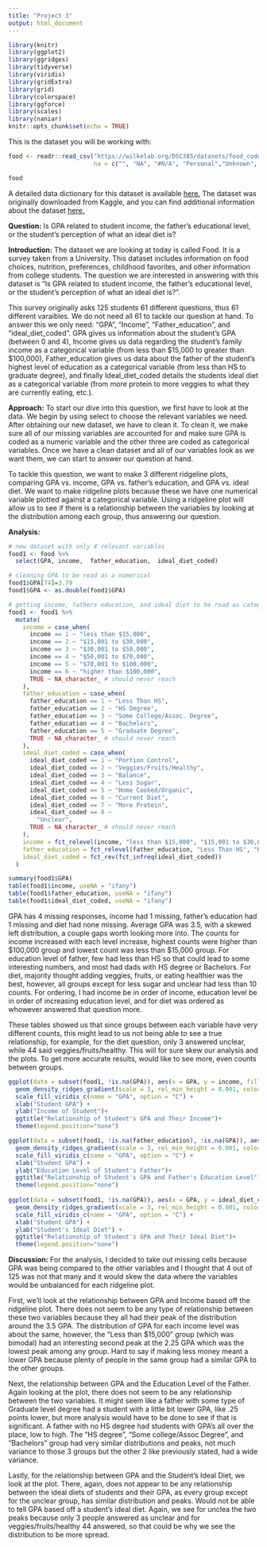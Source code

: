 ---
title: "Project 3"
output: html_document
---

```{r setup, include=FALSE}
library(knitr)
library(ggplot2)
library(ggridges)
library(tidyverse)
library(viridis)
library(gridExtra)
library(grid)
library(colorspace)
library(ggforce)
library(scales)
library(naniar)
knitr::opts_chunk$set(echo = TRUE)
```

This is the dataset you will be working with:

```{r message = FALSE, warning = FALSE}
food <- readr::read_csv("https://wilkelab.org/DSC385/datasets/food_coded.csv",
                        na = c("", "NA", "#N/A", "Personal","Unknown", "nan", "NaN"))

food
```

A detailed data dictionary for this dataset is available [here.](https://wilkelab.org/DSC385/datasets/food_codebook.pdf) The dataset was originally downloaded from Kaggle, and you can find additional information about the dataset [here.](https://www.kaggle.com/borapajo/food-choices/version/5)


**Question:** Is GPA related to student income, the father's educational level, or the student's perception of what an ideal diet is?


**Introduction:** 
The dataset we are looking at today is called Food. It is a survey taken from a University.
This dataset includes information on food choices, nutrition, preferences, childhood favorites, and other information from college students. The question we are interested in answering with this dataset is "Is GPA related to student income, the father's educational level, or the student's perception of what an ideal diet is?". 

This survey originally asks 125 students 61 different questions, thus 61 different varaibles. We do not need all 61 to tackle our question at hand. To answer this we only need: "GPA", "Income", "Father_education", and "ideal_diet_coded". GPA gives us information about the student's GPA (between 0 and 4), Income gives us data regarding the student's family income as a categorical variable (from less than $15,000 to greater than $100,000), Father_education gives us data about the father of the student's highest level of education as a categorical variable (from less than HS to graduate degree), and finally Ideal_diet_coded details the students ideal diet as a categorical variable (from more protein to more veggies to what they are currently eating, etc.). 


**Approach:**
To start our dive into this question, we first have to look at the data. We begin by using select to choose the relevant variables we need. After obtaining our new dataset, we have to clean it. To clean it, we make sure all of our missing variables are accounted for and make sure GPA is coded as a numeric variable and the other three are coded as categorical variables. Once we have a clean dataset and all of our variables look as we want them, we can start to answer our question at hand. 

To tackle this question, we want to make 3 different ridgeline plots, comparing GPA vs. income, GPA vs. father's education, and GPA vs. ideal diet. We want to make ridgeline plots because these we have one numerical variable plotted against a categorical variable. Using a ridgeline plot will allow us to see if there is a relationship between the variables by looking at the distribution among each group, thus answering our question. 

**Analysis:**

```{r }
# new dataset with only 4 relevant variables
food1 <- food %>%
  select(GPA, income,  father_education,  ideal_diet_coded)

# cleaning GPA to be read as a numerical
food1$GPA[74]=3.79
food1$GPA <- as.double(food1$GPA) 

# getting income, fathers education, and ideal diet to be read as categorical
food1 <- food1 %>%
  mutate(
    income = case_when(
      income == 1 ~ "less than $15,000",
      income == 2 ~ "$15,001 to $30,000",
      income == 3 ~ "$30,001 to $50,000",
      income == 4 ~ "$50,001 to $70,000",
      income == 5 ~ "$70,001 to $100,000",
      income == 6 ~ "higher than $100,000",
      TRUE ~ NA_character_ # should never reach
    ),
    father_education = case_when(
      father_education == 1 ~ "Less Than HS",
      father_education == 2 ~ "HS Degree",
      father_education == 3 ~ "Some College/Assoc. Degree",
      father_education == 4 ~ "Bachelors",
      father_education == 5 ~ "Graduate Degree",
      TRUE ~ NA_character_ # should never reach
    ),
    ideal_diet_coded = case_when(
      ideal_diet_coded == 1 ~ "Portion Control",
      ideal_diet_coded == 2 ~ "Veggies/Fruits/Healthy",
      ideal_diet_coded == 3 ~ "Balance",
      ideal_diet_coded == 4 ~ "Less Sugar",
      ideal_diet_coded == 5 ~ "Home Cooked/Organic",
      ideal_diet_coded == 6 ~ "Current Diet",
      ideal_diet_coded == 7 ~ "More Protein",
      ideal_diet_coded == 8 ~ 
        "Unclear",
      TRUE ~ NA_character_ # should never reach
    ),
    income = fct_relevel(income, "less than $15,000", "$15,001 to $30,000","$30,001 to $50,000", "$50,001 to $70,000","$70,001 to $100,000", "higher than $100,000"),
    father_education = fct_relevel(father_education, "Less Than HS", "HS Degree", "Some College/Assoc. Degree", "Bachelors", "Graduate Degree"),
    ideal_diet_coded = fct_rev(fct_infreq(ideal_diet_coded))
  )

summary(food1$GPA)
table(food1$income, useNA = "ifany")
table(food1$father_education, useNA = "ifany")
table(food1$ideal_diet_coded, useNA = "ifany")
```
GPA has 4 missing responses, income had 1 missing, father's education had 1 missing and diet had none missing. Average GPA was 3.5, with a skewed left distribution, a couple gaps worth looking more into. The counts for income increased with each level increase, highest counts were higher than $100,000 group and lowest count was less than $15,000 group. For education level of father, few had less than HS so that could lead to some interesting numbers, and most had dads with HS degree or Bachelors. For diet, majority thought adding veggies, fruits, or eating healthier was the best, however, all groups except for less sugar and unclear had less than 10 counts. For ordering, I had income be in order of income, education level be in order of increasing education level, and for diet was ordered as whowever answered that question more.

These tables showed us that since groups between each variable have very different counts, this might lead to us not being able to see a true relationship, for example, for the diet question, only 3 answered unclear, while 44 said veggies/fruits/healthy. This will for sure skew our analysis and the plots. To get more accurate results, would like to see more, even counts between groups.


```{r }

ggplot(data = subset(food1, !is.na(GPA)), aes(x = GPA, y = income, fill = stat(x))) +
  geom_density_ridges_gradient(scale = 3, rel_min_height = 0.001, color = "white") + 
  scale_fill_viridis_c(name = "GPA", option = "C") +
  xlab("Student GPA") +
  ylab("Income of Student")+
  ggtitle("Relationship of Student's GPA and Their Income")+
  theme(legend.position="none")

ggplot(data = subset(food1, !is.na(father_education), !is.na(GPA)), aes(x = GPA, y = father_education, fill = stat(x))) +
  geom_density_ridges_gradient(scale = 3, rel_min_height = 0.001, color = "white") + 
  scale_fill_viridis_c(name = "GPA", option = "C") +
  xlab("Student GPA") +
  ylab("Education Level of Student's Father")+
  ggtitle("Relationship of Student's GPA and Father's Education Level")+
  theme(legend.position="none")
  
ggplot(data = subset(food1, !is.na(GPA)), aes(x = GPA, y = ideal_diet_coded, fill = stat(x))) +
  geom_density_ridges_gradient(scale = 3, rel_min_height = 0.001, color = "white") + 
  scale_fill_viridis_c(name = "GPA", option = "C") +
  xlab("Student GPA") +
  ylab("Student's Ideal Diet") +
  ggtitle("Relationship of Student's GPA and Their Ideal Diet")+
  theme(legend.position="none")

```


**Discussion:** 
For the analysis, I decided to take out missing cells because GPA was being compared to the other variables and I thought that 4 out of 125 was not that many and it would skew the data where the variables would be unbalanced for each ridgeline plot. 

First, we'll look at the relationship between GPA and Income based off the ridgeline plot. There does not seem to be any type of relationship between these two variables because they all had their peak of the distribution around the 3.5 GPA. The distribution of GPA for each income level was about the same, however, the "Less than $15,000" group (which was bimodal) had an interesting second peak at the 2.25 GPA which was the lowest peak among any group. Hard to say if making less money meant a lower GPA because plenty of people in the same group had a similar GPA to the other groups.

Next, the relationship between GPA and the Education Level of the Father. Again looking at the plot, there does not seem to be any relationship between the two variables. It might seem like a father with some type of Graduate level degree had a student with a little bit lower GPA, like .25 points lower, but more analysis would have to be done to see if that is significant. A father with no HS degree had students with GPA's all over the place, low to high. The "HS degree", "Some college/Assoc Degree", and "Bachelors" group had very similar distributions and peaks, not much variance to those 3 groups but the other 2 like previously stated, had a wide variance. 

Lastly, for the relationship between GPA and the Student's Ideal Diet, we look at the plot. There, again, does not appear to be any relationship between the ideal diets of students and their GPA, as every group except for the unclear group, has similar distribution and peaks. Would not be able to tell GPA based off a student's ideal diet. Again, we see for unclea the two peaks because only 3 people answered as unclear and for veggies/fruits/healthy 44 answered, so that could be why we see the distribution to be more spread. 



